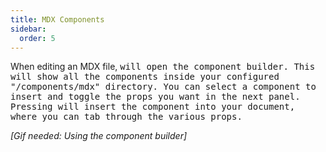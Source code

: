 ```yaml
---
title: MDX Components
sidebar:
  order: 5
---
```



When editing an MDX file, <Kbd mac="Command+/" /> will open the component builder. This will show all the components inside your configured "/components/mdx" directory. You can select a component to insert and toggle the props you want in the next panel. Pressing <Kbd mac="Command+Return" /> will insert the component into your document, where you can tab through the various props.

_[Gif needed: Using the component builder]_
